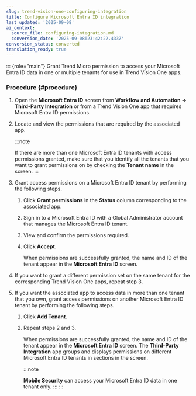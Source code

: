 ```yaml
---
slug: trend-vision-one-configuring-integration
title: Configure Microsoft Entra ID integration
last_updated: '2025-09-08'
ai_context:
  source_file: configuring-integration.md
  conversion_date: '2025-09-08T23:42:22.433Z'
conversion_status: converted
translation_ready: true
---
```


::: {role="main"}
Grant Trend Micro permission to access your Microsoft Entra ID data in one or multiple tenants for use in Trend Vision One apps.

### Procedure {#procedure}

1.  Open the **Microsoft Entra ID** screen from **Workflow and Automation → Third-Party Integration** or from a Trend Vision One app that requires Microsoft Entra ID permissions.

2.  Locate and view the permissions that are required by the associated app.

    :::note

    If there are more than one Microsoft Entra ID tenants with access permissions granted, make sure that you identify all the tenants that you want to grant permissions on by checking the **Tenant name** in the screen.
    :::

3.  Grant access permissions on a Microsoft Entra ID tenant by performing the following steps.

    1.  Click **Grant permissions** in the **Status** column corresponding to the associated app.

    2.  Sign in to a Microsoft Entra ID with a Global Administrator account that manages the Microsoft Entra ID tenant.

    3.  View and confirm the permissions required.

    4.  Click **Accept**.

        When permissions are successfully granted, the name and ID of the tenant appear in the **Microsoft Entra ID** screen.

4.  If you want to grant a different permission set on the same tenant for the corresponding Trend Vision One apps, repeat step 3.

5.  If you want the associated app to access data in more than one tenant that you own, grant access permissions on another Microsoft Entra ID tenant by performing the following steps.

    1.  Click **Add Tenant**.

    2.  Repeat steps 2 and 3.

        When permissions are successfully granted, the name and ID of the tenant appear in the **Microsoft Entra ID** screen. The **Third-Party Integration** app groups and displays permissions on different Microsoft Entra ID tenants in sections in the screen.

        :::note

        **Mobile Security** can access your Microsoft Entra ID data in one tenant only.
        :::
:::
